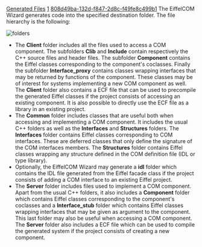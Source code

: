 [[Property:title|Generated Files]]
[[Property:weight|1]]
[[Property:uuid|808d49ba-132d-f847-2d8c-f49fe8c499b1]]
The EiffelCOM Wizard generates code into the specified destination folder. The file hierarchy is the following:
 [[Image:folders]]  
*  The '''Client''' folder includes all the files used to access a COM component. The subfolders '''Clib''' and '''Include''' contain respectively the C++ source files and header files. The subfolder '''Component''' contains the Eiffel classes corresponding to the component's coclasses. Finally the subfolder '''Interface_proxy''' contains classes wrapping interfaces that may be returned by functions of the component. These classes may be of interest for systems implementing a new COM component as well. The '''Client''' folder also contains a ECF file that can be used to precompile the generated Eiffel classes if the project consists of accessing an existing component. It is also possible to directly use the ECF file as a library in an existing project. 
*  The '''Common''' folder includes classes that are useful both when accessing and implementing a COM component. It includes the usual C++ folders as well as the '''Interfaces''' and '''Structures''' folders. The '''Interfaces''' folder contains Eiffel classes corresponding to COM interfaces. These are deferred classes that only define the signature of the COM interfaces members. The '''Structures''' folder contains Eiffel classes wrapping any structure defined in the COM definition file (IDL or type library). 
*  Optionally, the EiffelCOM Wizard may generate a '''idl''' folder which contains the IDL file generated from the Eiffel facade class if the project consists of adding a COM interface to an existing Eiffel project. 
*  The '''Server''' folder includes files used to implement a COM component. Apart from the usual C++ folders, it also includes a '''Component''' folder which contains Eiffel classes corresponding to the component's coclasses and a '''Interface_stub''' folder which contains Eiffel classes wrapping interfaces that may be given as argument to the component. This last folder may also be useful when accessing a COM component. The '''Server''' folder also includes a ECF file which can be used to compile the generated system if the project consists of creating a new component. 

{{seealso| '''See Also''': [[How the EiffelCOM Wizard works|How the EiffelCOM Wizard Works]] , [[Class Hierarchy|Class Hierarchy]] , [[Eiffel Project Processing|Adding a COM Interface to an Eiffel Project]] , [[Reusing a COM Component|Accessing a COM Component]] , [[Building a COM Component|Building a COM Component]] , [[Wizards: Command Line Options|Command Line Options]]  }}




